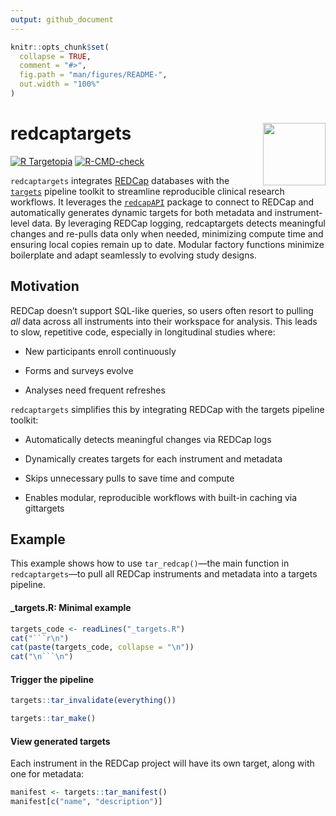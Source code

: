 ```yaml
---
output: github_document
---
```


<!-- README.md is generated from README.Rmd. Please edit that file -->

```r
knitr::opts_chunk$set(
  collapse = TRUE,
  comment = "#>",
  fig.path = "man/figures/README-",
  out.width = "100%"
)
```

# redcaptargets <img src="man/figures/logo.png" align="right" width="100" height="100"/>

<!-- badges: start -->
[![R Targetopia](https://img.shields.io/badge/R_Targetopia-member-blue?style=flat&labelColor=gray)](https://wlandau.github.io/targetopia/)
[![R-CMD-check](https://github.com/overdodactyl/redcaptargets/actions/workflows/R-CMD-check.yaml/badge.svg)](https://github.com/overdodactyl/redcaptargets/actions/workflows/R-CMD-check.yaml)

<!-- badges: end -->

`redcaptargets` integrates [REDCap](https://project-redcap.org/) databases with the [`targets`](https://books.ropensci.org/targets/) pipeline toolkit to streamline reproducible clinical research workflows. It leverages the [`redcapAPI`](https://cran.r-project.org/web/packages/redcapAPI/index.html) package to connect to REDCap and automatically generates dynamic targets for both metadata and instrument-level data. By leveraging REDCap logging, redcaptargets detects meaningful changes and re-pulls data only when needed, minimizing compute time and ensuring local copies remain up to date. Modular factory functions minimize boilerplate and adapt seamlessly to evolving study designs.

## Motivation

REDCap doesn’t support SQL-like queries, so users often resort to pulling *all* data across all instruments into their workspace for analysis. This leads to slow, repetitive code, especially in longitudinal studies where:

-   New participants enroll continuously

-   Forms and surveys evolve

-   Analyses need frequent refreshes

`redcaptargets` simplifies this by integrating REDCap with the targets pipeline toolkit:

-   Automatically detects meaningful changes via REDCap logs

-   Dynamically creates targets for each instrument and metadata

-   Skips unnecessary pulls to save time and compute

-   Enables modular, reproducible workflows with built-in caching via gittargets

## Example

This example shows how to use `tar_redcap()`—the main function in `redcaptargets`—to pull all REDCap instruments and metadata into a targets pipeline.

#### **\_targets.R: Minimal example**

```r
targets_code <- readLines("_targets.R")
cat("```r\n")
cat(paste(targets_code, collapse = "\n"))
cat("\n```\n")
```

#### Trigger the pipeline

```r
targets::tar_invalidate(everything())
```

```r
targets::tar_make()
```

#### View generated targets

Each instrument in the REDCap project will have its own target, along with one for metadata:

```r
manifest <- targets::tar_manifest()
manifest[c("name", "description")]
```
